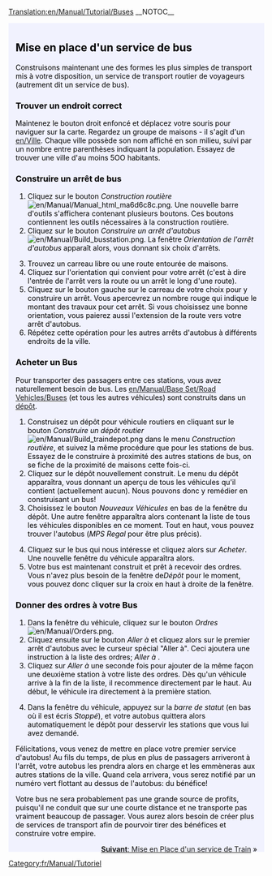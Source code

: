 [[Translation:en/Manual/Tutorial/Buses]]
__NOTOC__
{{en/Tabs|5|2
|fr/Manual/Tutorial/Tutoriel|1. Introduction<!--
-->|fr/Manual/Tutorial/Bus|2. Routier (Bus)<!--
-->|fr/Manual/Tutorial/Trains|3. Ferroviaire<!--
-->|fr/Manual/Tutorial/Avions|4. Aérien<!--
-->|fr/Manual/Tutorial/Conclusion|5. Conclusion}}
<div style="padding:.5em 1em 1em 1em; border-top:none; background-color:#f1f2fe; color:#000;">
{{fr/Manual/Tutorial/Tutoriel}}
==Mise en place d'un service de bus==
Construisons maintenant une des formes les plus simples de transport mis à votre disposition, un service de transport routier de voyageurs (autrement dit un service de bus).
===Trouver un endroit correct===
Maintenez le bouton droit enfoncé et déplacez votre souris pour naviguer sur la carte. Regardez un groupe de maisons - il s'agit d'un [[en/Ville]]. Chaque ville possède son nom affiché en son milieu, suivi par un nombre entre parenthèses indiquant la population. Essayez de trouver une ville d'au moins 5OO habitants.
{{en/Phototable|[[File:fr/Manual/Tutorial bus 1.png|400px]]|Une ville|none}}

===Construire un arrêt de bus===
#Cliquez sur le bouton ''Construction routière'' [[File:en/Manual/Manual html ma6d6c8c.png]]. Une nouvelle barre d'outils s'affichera contenant plusieurs boutons. Ces boutons contiennent les outils nécessaires à la construction routière. 
#Cliquez sur le bouton ''Construire un arrêt d'autobus'' [[File:en/Manual/Build busstation.png]]. La fenêtre ''Orientation de l'arrêt d'autobus'' apparaît alors, vous donnant six choix d'arrêts.
{{en/Phototable|[[File:fr/Manual/Tutorial bus 2.png|400px]]|Sélectionner une orientation et un endroit|none|6=:}}
<ol start="3">
<li>Trouvez un carreau libre ou une route entourée de maisons. 
<li>Cliquez sur l'orientation qui convient pour votre arrêt (c'est à dire l'entrée de l'arrêt vers la route ou un arrêt le long d'une route).
<li>Cliquez sur le bouton gauche sur le carreau de votre choix pour y construire un arrêt. Vous apercevrez un nombre rouge qui indique le montant des travaux pour cet arrêt. Si vous choisissez une bonne orientation, vous paierez aussi l'extension de la route vers votre arrêt d'autobus.
<li>Répétez cette opération pour les autres arrêts d'autobus à différents endroits de la ville.
</ol>
{{en/Phototable|[[File:fr/Manual/Tutorial bus 4.png|400px]]|Après la construction de quelques arrêts|none|6=:}}

===Acheter un Bus===
Pour transporter des passagers entre ces stations, vous avez naturellement besoin de bus. Les [[en/Manual/Base Set/Road Vehicles/Buses]] (et tous les autres véhicules) sont construits dans un [[en/Manual/Depots|dépôt]].
#Construisez un dépôt pour véhicule routiers en cliquant sur le bouton ''Construire un dépôt routier'' [[File:en/Manual/Build traindepot.png]] dans le menu ''Construction routière'', et suivez la même procédure que pour les stations de bus. Essayez de le construire à proximité des autres stations de bus, on se fiche de la proximité de maisons cette fois-ci.
#Cliquez sur le dépôt nouvellement construit. Le menu du dépôt apparaîtra, vous donnant un aperçu de tous les véhicules qu'il contient (actuellement aucun). Nous pouvons donc y remédier en construisant un bus!
#Choisissez le bouton ''Nouveaux Véhicules'' en bas de la fenêtre du dépôt. Une autre fenêtre apparaîtra alors contenant la liste de tous les véhicules disponibles en ce moment. Tout en haut, vous pouvez trouver l'autobus (''MPS Regal'' pour être plus précis).
{{en/Phototable|[[File:fr/Manual/Tutorial bus 5.png]]|À l'intérieur du dépôt...|none|6=:}}
<ol start="4">
<li>Cliquez sur le bus qui nous intéresse et cliquez alors sur ''Acheter''. Une nouvelle fenêtre du véhicule apparaîtra alors.
<li>Votre bus est maintenant construit et prêt à recevoir des ordres. Vous n'avez plus besoin de la fenêtre de''Dépôt'' pour le moment, vous pouvez donc cliquer sur la croix en haut à droite de la fenêtre.
</ol>
===Donner des ordres à votre Bus===
#Dans la fenêtre du véhicule, cliquez sur le bouton ''Ordres'' [[File:en/Manual/Orders.png]]. 
#Cliquez ensuite sur le bouton ''Aller à'' et cliquez alors sur le premier arrêt d'autobus avec le curseur spécial "Aller à". Ceci ajoutera une instruction à la liste des ordres; ''Aller à <Nom de la station>''. 
#Cliquez sur ''Aller à'' une seconde fois pour ajouter de la même façon une deuxième station à votre liste des ordres. Dès qu'un véhicule arrive à la fin de la liste, il recommence directement par le haut. Au début, le véhicule ira directement à la première station.
{{en/Phototable|[[File:fr/Manual/Tutorial bus 6.png|500px]]|Donner des ordres|none|6=:}}
<ol start="4">
<li>Dans la fenêtre du véhicule, appuyez sur la ''barre de statut'' (en bas où il est écris ''Stoppé''), et votre autobus quittera alors automatiquement le dépôt pour desservir les stations que vous lui avez demandé.
</ol>
{{en/Phototable|[[File:fr/Manual/Tutorial bus 7.png]]|Votre premier autobus arrive à l'arrêt d'autobus.|none|6=:}}
Félicitations, vous venez de mettre en place votre premier service d'autobus! Au fils du temps, de plus en plus de passagers arriveront à l'arrêt, votre autobus les prendra alors en charge et les emmèneras aux autres stations de la ville. Quand cela arrivera, vous serez notifié par un numéro vert flottant au dessus de l'autobus: du bénéfice!

Votre bus ne sera probablement pas une grande source de profits, puisqu'il  ne conduit que sur une courte distance et ne transporte pas vraiment beaucoup de passager. Vous aurez alors besoin de créer plus de services de transport afin de pourvoir tirer des bénéfices et construire votre empire.

<span style="float: right">[[fr/Manual/Tutorial/Trains|'''Suivant''': Mise en Place d'un service de Train]] &raquo;</span>
</div>
[[Category:fr/Manual/Tutoriel]]